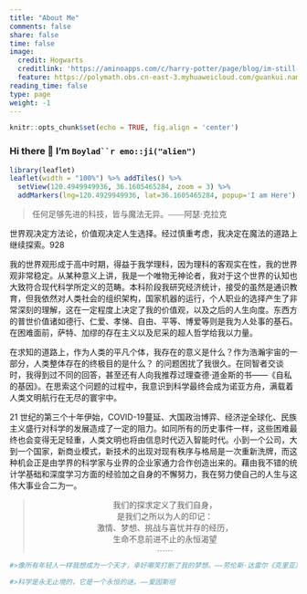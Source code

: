 ```yaml
---
title: "About Me"
comments: false
share: false
time: false
image:
  credit: Hogwarts
  creditlink: 'https://aminoapps.com/c/harry-potter/page/blog/im-still-waiting-my-hogwarts-letter/8eTm_uaegxeXJrbVW0P1qEbj1DvqL'
  feature: https://polymath.obs.cn-east-3.myhuaweicloud.com/guankui.name/about_Hogwarts_BG.png
reading_time: false
type: page
weight: -1
---
```



```r
knitr::opts_chunk$set(echo = TRUE, fig.align = 'center')
```


### Hi there 👋  I'm `Boylad``r emo::ji("alien")`

```r
library(leaflet)
leaflet(width = "100%") %>% addTiles() %>%
  setView(120.4949949936, 36.1605465284, zoom = 3) %>%
  addMarkers(lng=120.4929949936, lat=36.1605465284, popup='I am Here')
```


<blockquote>
<p style="font-family:KaiTi;font-style:normal">任何足够先进的科技，皆与魔法无异。——阿瑟·克拉克</p>
</blockquote>


世界观决定方法论，价值观决定人生选择。经过慎重考虑，我决定在魔法的道路上继续探索。928

我的世界观形成于高中时期，得益于我学理科，因为理科的客观实在性，我的世界观非常稳定。从某种意义上讲，我是一个唯物无神论者，我对于这个世界的认知也大致符合现代科学所定义的范畴。本科阶段我研究经济统计，接受的虽然是通识教育，但我依然对人类社会的组织架构，国家机器的运行，个人职业的选择产生了非常深刻的理解，这在一定程度上决定了我的价值观，以及之后的人生向度。东西方的普世价值诸如德行、仁爱、孝悌、自由、平等、博爱等则是我为人处事的基石。在困难面前，萨特、加缪的存在主义以及尼采的超人哲学给我以力量。

在求知的道路上，<span style="font-family:KaiTi;font-style:normal">作为人类的平凡个体，我存在的意义是什么？作为浩瀚宇宙的一部分，人类整体存在的终极目的是什么？</span>
的问题困扰了我很久。在同智者交谈时，我得到过不同的回答，甚至还有人向我推荐过理查德·道金斯的书——《自私的基因》。在思索这个问题的过程中，我意识到科学最终会成为诺亚方舟，满载着人类文明航行在无尽的寰宇中。 

21 世纪的第三个十年伊始，COVID-19蔓延、大国政治博弈、经济逆全球化、民族主义盛行对科学的发展造成了一定的阻力。如同所有的历史事件一样，这些困难最终也会变得无足轻重，人类文明也将由信息时代迈入智能时代。小到一个公司，大到一个国家，新商业模式，新技术的出现对现有秩序与格局是一次重新洗牌，而这种机会正是由学界的科学家与业界的企业家通力合作创造出来的。藉由我不错的统计学基础和深度学习方面的经验加之自身的不懈努力，我在努力使自己的人生与这伟大事业合二为一。

<blockquote>
<center>
<p style="font-family:KaiTi;font-style:normal">
我们的探求定义了我们自身，<br/>是我们之所以为人的印记：<br/>激情、梦想、挑战与喜忧并存的经历，<br/>生命不息前进不止的永恒渴望<br/>......<br/></center>
</blockquote>

```r
#>像所有年轻人一样我想成为一个天才，幸好嘲笑打断了我的梦想。——劳伦斯·达雷尔《克里亚》

#>科学是永无止境的，它是一个永恒的谜。——爱因斯坦
```
